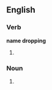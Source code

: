 ==English==

===Verb===
'''name dropping'''

# {{present participle of|[[name drop]]}} {{alternative spelling of|[[name-dropping]]}}

===Noun===
{{en-noun|-}}
#{{alternative form of|[[name-dropping]]}}